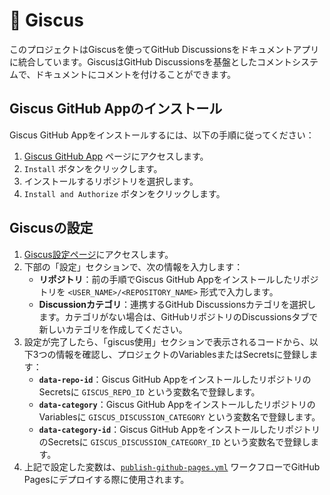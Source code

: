 # 💬 Giscus

このプロジェクトはGiscusを使ってGitHub Discussionsをドキュメントアプリに統合しています。GiscusはGitHub Discussionsを基盤としたコメントシステムで、ドキュメントにコメントを付けることができます。

## Giscus GitHub Appのインストール

Giscus GitHub Appをインストールするには、以下の手順に従ってください：

1. [Giscus GitHub App](https://github.com/apps/giscus) ページにアクセスします。
2. `Install` ボタンをクリックします。
3. インストールするリポジトリを選択します。
4. `Install and Authorize` ボタンをクリックします。

## Giscusの設定

1. [Giscus設定ページ](https://giscus.app/)にアクセスします。
2. 下部の「設定」セクションで、次の情報を入力します：
    - **リポジトリ**：前の手順でGiscus GitHub Appをインストールしたリポジトリを `<USER_NAME>/<REPOSITORY_NAME>` 形式で入力します。
    - **Discussionカテゴリ**：連携するGitHub Discussionsカテゴリを選択します。カテゴリがない場合は、GitHubリポジトリのDiscussionsタブで新しいカテゴリを作成してください。
3. 設定が完了したら、「giscus使用」セクションで表示されるコードから、以下3つの情報を確認し、プロジェクトのVariablesまたはSecretsに登録します：
    - **`data-repo-id`**：Giscus GitHub AppをインストールしたリポジトリのSecretsに `GISCUS_REPO_ID` という変数名で登録します。
    - **`data-category`**：Giscus GitHub AppをインストールしたリポジトリのVariablesに `GISCUS_DISCUSSION_CATEGORY` という変数名で登録します。
    - **`data-category-id`**：Giscus GitHub AppをインストールしたリポジトリのSecretsに `GISCUS_DISCUSSION_CATEGORY_ID` という変数名で登録します。
4. 上記で設定した変数は、[`publish-github-pages.yml`](.github/workflows/publish-github-pages.yml) ワークフローでGitHub Pagesにデプロイする際に使用されます。
